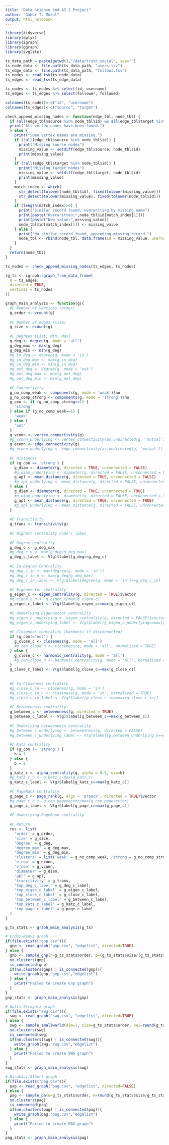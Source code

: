```yaml
---
title: "Data Science and AI 2 Project"
author: "Gábor T. Mozol"
output: html_notebook
---
```


```r
library(tidyverse)
library(dplyr)
library(igraph)
library(ggraph)
library(svglite)
```

```r
ts_data_path = paste(getwd(),"/data/truth_social", sep="")
ts_node_data <- file.path(ts_data_path, "users.tsv")
ts_edge_data <- file.path(ts_data_path, "follows.tsv")
ts_nodes <- read_tsv(ts_node_data)
ts_edges <- read_tsv(ts_edge_data)
```

```r
ts_nodes <- ts_nodes %>% select(id, username)
ts_edges <- ts_edges %>% select(follower, followed)
```

```r
colnames(ts_nodes)<-c("id", "username")
colnames(ts_edges)<-c("source", "target")
```

```r
check_append_missing_nodes <- function(edge_tbl, node_tbl) {
  if (all(edge_tbl$source %in% node_tbl$id) && all(edge_tbl$target %in% node_tbl$id)) {
  print("All vertex names have been found.")
  } else {
    print("Some vertex names are missing.")
    if (!all(edge_tbl$source %in% node_tbl$id)) {
      print("Missing source nodes")
      missing_value <- setdiff(edge_tbl$source, node_tbl$id)
      print(missing_value)
    }
    if (!all(edge_tbl$target %in% node_tbl$id)) {
      print("Missing target nodes")
      missing_value <- setdiff(edge_tbl$target, node_tbl$id)
      print(missing_value)
    }
    match_index <- which(
      str_detect(tolower(node_tbl$id), fixed(tolower(missing_value))) | 
      str_detect(tolower(missing_value), fixed(tolower(node_tbl$id)))
    )
    if (length(match_index)>0) {
      print("Similar record found, overwriting by missing name")
      print(paste("Overwritten:",node_tbl$id[match_index[1]]))
      print(paste("New value:",missing_value))
      node_tbl$id[match_index[1]] <- missing_value
    } else {
      print("No similar record found, appending missing record.")
      node_tbl <- rbind(node_tbl, data.frame(id = missing_value, username = missing_value))
    }
  }
  return(node_tbl)
}

ts_nodes <- check_append_missing_nodes(ts_edges, ts_nodes)
```


```r
(g_ts <- igraph::graph_from_data_frame(
  d = ts_edges,
  directed = TRUE,
  vertices = ts_nodes
))
```

```r
graph_main_analysis <- function(g){
  #C Number of vertices (order)
  g_order <- vcount(g)
  
  #C Number of edges (size)
  g_size <- ecount(g)
  
  #C Degrees (List, Min, Max)
  g_deg <- degree(g, mode = 'all')
  g_deg_max <- max(g_deg)
  g_deg_min <- min(g_deg)
  #g_in_deg <- degree(g, mode = 'in')
  #g_in_deg_max <- max(g_in_deg)
  #g_in_deg_min <- min(g_in_deg)
  #g_out_deg <- degree(g, mode = 'out')
  #g_out_deg_max <- max(g_out_deg)
  #g_out_deg_min <- min(g_out_deg)
  
  #C Connectivity
  g_no_comp_weak <- components(g, mode = 'weak')$no
  g_no_comp_strong <- components(g, mode = 'strong')$no
  g_con <- if (g_no_comp_strong==1) {
    'strong'
  } else if (g_no_comp_weak==1) {
    'weak'
  } else {
    'not'
  }
  g_vconn <- vertex_connectivity(g)
  #g_vconn_underlying <- vertex_connectivity(as.undirected(g, 'mutual'))
  g_econn <- edge_connectivity(g)
  #g_econn_underlying <- edge_connectivity(as.undirected(g, 'mutual'))
  
  #C Distances
  if (g_con == 'strong') {
    g_diam <- diameter(g, directed = TRUE, unconnected = FALSE)
    #g_diam_underlying <- diameter(g, directed = FALSE, unconnected = FALSE)
    g_apl <- mean_distance(g, directed = TRUE, unconnected = FALSE)
    #g_apl_underlying <- mean_distance(g, directed = FALSE, unconnected = FALSE)
  } else {
    g_diam <- diameter(g, directed = TRUE, unconnected = TRUE)
    #g_diam_underlying <- diameter(g, directed = FALSE, unconnected = TRUE)
    g_apl <- mean_distance(g, directed = TRUE, unconnected = TRUE)
    #g_apl_underlying <- mean_distance(g, directed = FALSE, unconnected = TRUE)
  }
  
  #C Transitivity
  g_trans <- transitivity(g)
  
  #C Highest centrality node's label
  
  #C Degree centrality
  g_deg_c <- g_deg_max
  #g_deg_c_n <- max(g_deg/g_deg_max)
  g_deg_c_label <- V(g)$label[g_deg==g_deg_c]
  
  #C In-Degree Centrality
  #g_deg_c_in <- max(degree(g, mode = 'in'))
  #g_deg_c_in_n <- max(g_deg/g_deg_max)
  #g_deg_c_in_label <- V(g)$label[degree(g, mode = 'in')==g_deg_c_in]
  
  #C Eigenvector centrality
  g_eigen_c <- eigen_centrality(g, directed = TRUE)$vector
  #g_eigen_c_n <- g_eigen_c/max(g_eigen_c)
  g_eigen_c_label <- V(g)$label[g_eigen_c==max(g_eigen_c)]
  
  #C Underlying Eigenvector centrality
  #g_eigen_c_underlying <- eigen_centrality(g, directed = FALSE)$vector
  #g_eigen_c_underlying_label <- V(g)$label[g_eigen_c_underlying==max(g_eigen_c_underlying)]
  
  #C Closeness centrality (harmonic if disconnected)
  if (g_con!='not') {
    g_close_c <- closeness(g, mode = 'all')
    #g_cen_close_n <- closeness(g, mode = 'all', normalized = TRUE)
  } else {
    g_close_c <- harmonic_centrality(g, mode = 'all')
    #g_cen_close_n <- harmonic_centrality(g, mode = 'all', normalized = TRUE)
  }
  g_close_c_label <- V(g)$label[g_close_c==max(g_close_c)]
  
  
  #C In-Closeness centrality
  #g_close_c_in <- closeness(g, mode = 'in')
  #g_close_c_in_n <- closeness(g, mode = 'in', normalized = TRUE)
  #g_close_c_in_label <- V(g)$label[g_close_c_in==max(g_close_c_in)]
  
  #C Betweenness centrality
  g_between_c <- betweenness(g, directed = TRUE)
  g_between_c_label <- V(g)$label[g_between_c==max(g_between_c)]
  
  #C Underlying betweenness centrality
  #g_between_c_underlying <- betweenness(g, directed = FALSE)
  #g_between_c_underlying_label <- V(g)$label[g_between_underlying_c==max(g_between_c_underlying)]
  
  #C Katz centrality
  if (g_con != 'strong') {
    b = 1
  } else {
    b = 1
  }
  g_katz_c <- alpha_centrality(g, alpha = 0.5, exo=b)
  #g_katz_c_n <- g_katz_c/max(g_katz_c)
  g_katz_c_label <- V(g)$label[g_katz_c==max(g_katz_c)]
  
  #C PageRank centrality
  g_page_c <- page_rank(g, algo = 'prpack', directed = TRUE)$vector
  #g_page_c_n <- g_cen_pagevector/max(g_cen_pagevector)
  g_page_c_label <- V(g)$label[g_page_c==max(g_page_c)]
  
  #C Underlying PageRank centrality
  
  #C Return
  res <- list(
    'order' = g_order,
    'size' = g_size,
    'degree' = g_deg,
    'degree_max' = g_deg_max,
    'degree_min' = g_deg_min,
    'clusters' = list('weak' = g_no_comp_weak, 'strong'= g_no_comp_strong),
    'e_con' = g_econn,
    'v_con' = g_vconn,
    'diameter' = g_diam,
    'apl' = g_apl,
    'transitivity' = g_trans,
    'top_deg_c_label' = g_deg_c_label,
    'top_eigen_c_label' = g_eigen_c_label,
    'top_close_c_label' = g_close_c_label,
    'top_between_c_label' = g_between_c_label,
    'top_katz_c_label' = g_katz_c_label,
    'top_page_c_label' = g_page_c_label
  ) 
}
```

```r
g_ts_stats <- graph_main_analysis(g_ts)
```

```r
# Erdős-Rényi graph
if(file.exists("gnp.csv")){
  gnp <- read_graph("gnp.csv", "edgelist", directed=TRUE)
} else {
  gnp <- sample_gnp(n=g_ts_stats$order, p=(g_ts_stats$size/(g_ts_stats$order*(g_ts_stats$order-1))), directed=TRUE)
  no.clusters(gnp)
  is_connected(gnp)
  if(no.clusters(gnp) | is_connected(gnp)){
    write_graph(gnp,"gnp.csv","edgelist")
  } else {
    print("Failed to create Gnp graph")
  }
}
gnp_stats <- graph_main_analysis(gnp)
```

```r
# Watts-Strogatz graph
if(file.exists("swg.csv")){
  swg <- read_graph("swg.csv", "edgelist", directed=TRUE)
} else {
  swg <- sample_smallworld(dim=1, size=g_ts_stats$order, nei=round(g_ts_stats$size/g_ts_stats$order,0), p=0.025)
  no.clusters(swg)
  is_connected(swg)
  if(no.clusters(swg) | is_connected(swg)){
    write_graph(swg,"swg.csv","edgelist")
  } else {
    print("Failed to create SWG graph")
  }
}
swg_stats <- graph_main_analysis(swg)
```

```r
# Barabási-Albert graph
if(file.exists("pag.csv")){
  pag <- read_graph("pag.csv", "edgelist", directed=FALSE)
} else {
  pag <- sample_pa(n=g_ts_stats$order, m=round(g_ts_stats$size/g_ts_stats$order,0), directed=TRUE)
  no.clusters(pag)
  is_connected(pag)
  if(no.clusters(pag) | is_connected(pag)){
    write_graph(pag,"pag.csv","edgelist")
  } else {
    print("Failed to create PAG graph")
  }
}
pag_stats <- graph_main_analysis(pag)
```

